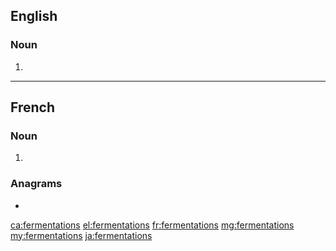 ==English==

===Noun===
{{head|en|noun plural form}}

# {{plural of|fermentation|lang=en}}

----

==French==

===Noun===
{{head|fr|noun plural form|g=f}}

# {{plural of|fermentation|lang=fr}}

===Anagrams===
* {{l|fr|manifesteront}}

[[ca:fermentations]]
[[el:fermentations]]
[[fr:fermentations]]
[[mg:fermentations]]
[[my:fermentations]]
[[ja:fermentations]]